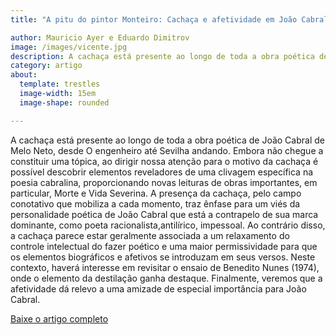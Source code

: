 ```yaml
---
title: "A pitu do pintor Monteiro: Cachaça e afetividade em João Cabral de Melo Neto"

author: Mauricio Ayer e Eduardo Dimitrov
image: /images/vicente.jpg
description: A cachaça está presente ao longo de toda a obra poética de João Cabral de Melo Neto, desde  O engenheiro até Sevilha andando. Embora não chegue a constituir uma tópica, ao dirigir nossa atenção para o motivo da cachaça é possível descobrir elementos reveladores de uma clivagem específica na poesia cabralina, proporcionando novas leituras de obras importantes, em particular, Morte e Vida Severina.
category: artigo
about:
  template: trestles
  image-width: 15em
  image-shape: rounded

---
```



A cachaça está presente ao longo de toda a obra poética de João Cabral de Melo Neto, desde  O engenheiro até Sevilha andando. Embora não chegue a constituir uma tópica, ao dirigir nossa atenção para o motivo da cachaça é possível descobrir elementos reveladores de uma clivagem específica na poesia cabralina, proporcionando novas leituras de obras importantes, em particular, Morte e Vida Severina. A presença da cachaça, pelo campo conotativo que mobiliza a cada momento, traz ênfase para um viés da personalidade poética de João Cabral que está a contrapelo de sua marca dominante, como poeta racionalista,antilírico, impessoal. Ao contrário disso, a cachaça parece estar geralmente associada a um relaxamento do controle intelectual do fazer poético e uma maior permissividade para que os elementos biográficos e afetivos se introduzam em seus versos. Neste contexto, haverá interesse em revisitar o ensaio de Benedito Nunes (1974), onde o elemento da destilação ganha destaque. Finalmente, veremos que a afetividade dá relevo a uma amizade de especial importância para João Cabral.

[Baixe o artigo completo](http://www.periodicos.letras.ufmg.br/index.php/o_eixo_ea_roda/article/view/15876)